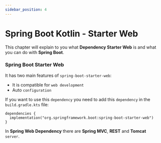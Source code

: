 ```yaml
---
sidebar_position: 4
---
```


# Spring Boot Kotlin - Starter Web

This chapter will explain to you what **Dependency Starter Web** is and what you can do with **Spring Boot**.

### Spring Boot Starter Web

It has two main features of `spring-boot-starter-web`:

- It is compatible for `web development`
- Auto `configuration`

If you want to use this `dependency` you need to add this `dependency` in the `build.gradle.kts` file:

```shell
dependencies {
  implementation("org.springframework.boot:spring-boot-starter-web")
}
```

In **Spring Web Dependency** there are **Spring MVC**, **REST** and **Tomcat** `server`.
